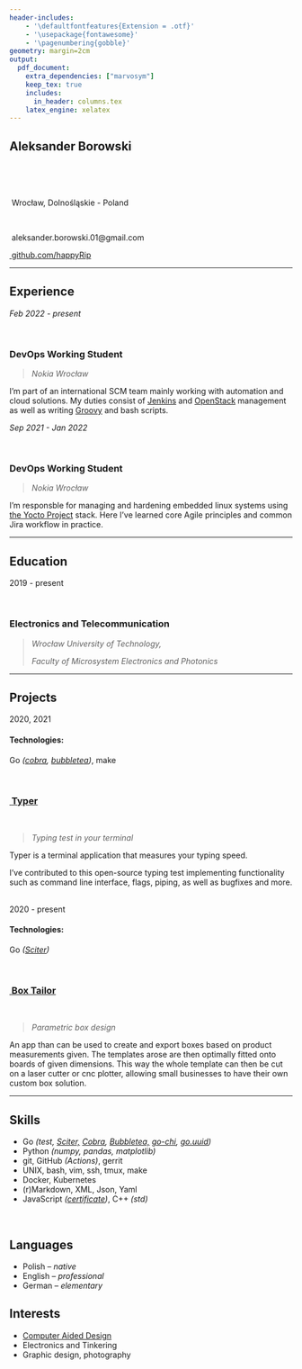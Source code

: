 ```yaml
---
header-includes:
    - '\defaultfontfeatures{Extension = .otf}'
    - '\usepackage{fontawesome}'
    - '\pagenumbering{gobble}'
geometry: margin=2cm
output:
  pdf_document: 
    extra_dependencies: ["marvosym"]
    keep_tex: true
    includes:
      in_header: columns.tex
    latex_engine: xelatex
---
```


:::::: {.cols data-latex=""}

::: {.col data-latex="{0.4\textwidth}"}
#  Aleksander Borowski

:::

::: {.col data-latex="{0.2\textwidth}"}
\ 
:::

::: {.col data-latex="{0.4\textwidth}"}
\flushright{\textbf{Devops developer}}
:::

::::::

:::::: {.cols data-latex=""}

::: {.col data-latex="{0.4\textwidth}"}
\Telefon \ \emph{Given upon request}

\faHome \ Wrocław, Dolnośląskie - Poland
\ \
:::

::: {.col data-latex="{0.2\textwidth}"}
\ 
:::

::: {.col data-latex="{0.4\textwidth}"}
\Letter \ aleksander.borowski.01@gmail.com

[\faGithub \ github.com/happyRip](https://github.com/happyRip){target="_blank"}
\ \
:::

::::::

---

## Experience

:::::: {.cols data-latex=""}

::: {.col data-latex="{0.2\textwidth}"}
*Feb 2022 - present*
:::

::: {.col data-latex="{0.05\textwidth}"}
\ 
:::

::: {.col data-latex="{0.75\textwidth}"}
### DevOps Working Student

> *Nokia Wrocław*

I'm part of an international SCM team mainly working with automation and cloud solutions.
My duties consist of [Jenkins](https://www.jenkins.io) and [OpenStack](https://www.openstack.org/)
management as well as writing [Groovy](https://groovy-lang.org/) and bash scripts.
\ \
:::

::::::

:::::: {.cols data-latex=""}

::: {.col data-latex="{0.2\textwidth}"}
*Sep 2021 - Jan 2022*
:::

::: {.col data-latex="{0.05\textwidth}"}
\ 
:::

::: {.col data-latex="{0.75\textwidth}"}
### DevOps Working Student

> *Nokia Wrocław*

I'm responsble for managing and hardening embedded linux systems using
[the&nbsp;Yocto&nbsp;Project](https://www.yoctoproject.org/) stack.
Here I've learned core Agile principles and common Jira workflow in practice.
\ \
:::

::::::

---

## Education

:::::: {.cols data-latex=""}

::: {.col data-latex="{0.2\textwidth}"}
2019 - present
:::

::: {.col data-latex="{0.05\textwidth}"}
\ 
:::

::: {.col data-latex="{0.75\textwidth}"}
### Electronics and Telecommunication

> *Wrocław University of Technology,*
>
> *Faculty of Microsystem Electronics and Photonics*
\ \
:::

::::::

---

## Projects

:::::::::::: {.cols data-latex=""}

::::::::: {.col data-latex="{0.2\textwidth}"}
2020, 2021

#### Technologies:

Go *([cobra](https://github.com/spf13/cobra), [bubbletea](https://github.com/charmbracelet/bubbletea))*,
make
:::::::::

::::::::: {.col data-latex="{0.05\textwidth}"}
\ 
:::::::::

::::::::: {.col data-latex="{0.75\textwidth}"}

:::::: {.cols data-latex=""}

::: {.col data-latex="{0.4\textwidth}"}
### [\faGithub \ Typer](https://github.com/maaslalani/typer)
:::

::: {.col data-latex="{0.05\textwidth}"}
\ 
:::

::: {.col data-latex="{0.55\textwidth}"}
> *Typing test in your terminal*
:::

::::::

\qquad Typer is a terminal application that measures your typing speed.

I've contributed to this open-source typing test implementing functionality such as command line interface, flags, piping, as well as bugfixes and more.
\ \
:::::::::

::::::::::::

:::::::::::: {.cols data-latex=""}

::::::::: {.col data-latex="{0.2\textwidth}"}
2020 - present

#### Technologies:

Go *([Sciter](https://sciter.com/))*
:::::::::

::::::::: {.col data-latex="{0.05\textwidth}"}
\ 
:::::::::

::::::::: {.col data-latex="{0.75\textwidth}"}

:::::: {.cols data-latex=""}
::: {.col data-latex="{0.4\textwidth}"}
### [\faGithub \ Box Tailor](https://github.com/happyRip/Box-Tailor-Go)
:::

::: {.col data-latex="{0.05\textwidth}"}
\ 
:::

::: {.col data-latex="{0.55\textwidth}"}
> *Parametric box design*
:::
::::::

\qquad An app than can be used to create and export boxes based on product measurements given. The templates arose are then optimally fitted onto boards of given dimensions. This way the whole template can then be cut on a laser cutter or cnc plotter, allowing small businesses to have their own custom box solution.
\ \
:::::::::

::::::::::::

---

:::::: {.cols data-latex=""}

::: {.col data-latex="{0.47\textwidth}"}
## Skills

- Go *(test, [Sciter,](https://sciter.com/) [Cobra](https://github.com/spf13/cobra), [Bubbletea,](https://github.com/charmbracelet/bubbletea) [go-chi](https://github.com/go-chi/chi), [go.uuid](https://github.com/satori/go.uuid))*
- Python *(numpy, pandas, matplotlib)*
- git, GitHub *(Actions)*, gerrit
- UNIX, bash, vim, ssh, tmux, make
- Docker, Kubernetes
- (r)Markdown, XML, Json, Yaml
- JavaScript *([certificate](https://www.freecodecamp.org/certification/happyrip/javascript-algorithms-and-data-structures))*, C++ *(std)*
\ \
:::

::: {.col data-latex="{0.13\textwidth}"}
\ 
:::

::: {.col data-latex="{0.4\textwidth}"}
## Languages

- Polish – *native*
- English – *professional*
- German – *elementary*

## Interests

- [Computer Aided Design](https://en.wikipedia.org/wiki/Computer-aided_design)
- Electronics and Tinkering
- Graphic design, photography
:::

::::::
